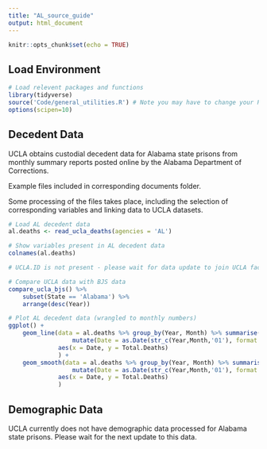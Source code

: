 ```yaml
---
title: "AL_source_guide"
output: html_document
---
```


```r
knitr::opts_chunk$set(echo = TRUE)
```

## Load Environment

```r
# Load relevent packages and functions
library(tidyverse)
source('Code/general_utilities.R') # Note you may have to change your Rmarkdown option for evaluate chunks to project instead of document
options(scipen=10)
```

## Decedent Data

UCLA obtains custodial decedent data for Alabama state prisons from monthly summary reports posted online by the Alabama Department of Corrections.

Example files included in corresponding documents folder. 

Some processing of the files takes place, including the selection of corresponding variables and linking data to UCLA datasets. 

```r
# Load AL decedent data
al.deaths <- read_ucla_deaths(agencies = 'AL')

# Show variables present in AL decedent data
colnames(al.deaths)

# UCLA.ID is not present - please wait for data update to join UCLA facility data

# Compare UCLA data with BJS data
compare_ucla_bjs() %>%
    subset(State == 'Alabama') %>%
    arrange(desc(Year))

# Plot AL decedent data (wrangled to monthly numbers)
ggplot() +
    geom_line(data = al.deaths %>% group_by(Year, Month) %>% summarise(Total.Deaths = n()) %>% 
                  mutate(Date = as.Date(str_c(Year,Month,'01'), format = '%Y%B%d')),
              aes(x = Date, y = Total.Deaths)
              ) +
    geom_smooth(data = al.deaths %>% group_by(Year, Month) %>% summarise(Total.Deaths = n()) %>% 
                  mutate(Date = as.Date(str_c(Year,Month,'01'), format = '%Y%B%d')),
              aes(x = Date, y = Total.Deaths)
              )

```


## Demographic Data

UCLA currently does not have demographic data processed for Alabama state prisons. Please wait for the next update to this data. 

